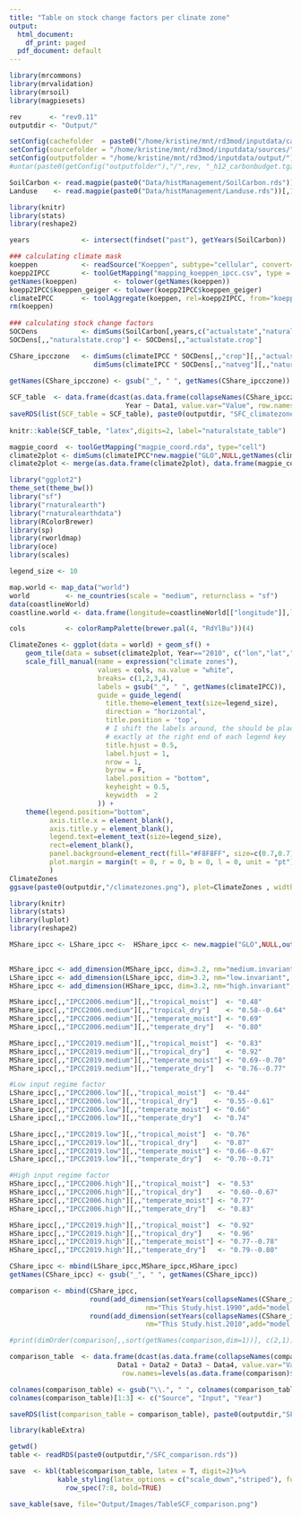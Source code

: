 ```yaml
---
title: "Table on stock change factors per clinate zone"
output:
  html_document:
    df_print: paged
  pdf_document: default
---
```


```r
library(mrcommons)
library(mrvalidation)
library(mrsoil)
library(magpiesets)

rev       <- "rev0.11"
outputdir <- "Output/"

setConfig(cachefolder  = paste0("/home/kristine/mnt/rd3mod/inputdata/cache/", rev), forcecache = TRUE)
setConfig(sourcefolder = "/home/kristine/mnt/rd3mod/inputdata/sources/")
setConfig(outputfolder = "/home/kristine/mnt/rd3mod/inputdata/output/")
#untar(paste0(getConfig("outputfolder"),"/",rev, "_h12_carbonbudget.tgz"), exdir="Data/histManagement", extras="--keep-newer-files ")

SoilCarbon <- read.magpie(paste0("Data/histManagement/SoilCarbon.rds"))[,1975:2010,]
Landuse    <- read.magpie(paste0("Data/histManagement/Landuse.rds"))[,1975:2010,]

```

```r

library(knitr)
library(stats)
library(reshape2)

years             <- intersect(findset("past"), getYears(SoilCarbon))

### calculating climate mask
koeppen           <- readSource("Koeppen", subtype="cellular", convert="onlycorrect" )[,years,]
koepp2IPCC        <- toolGetMapping("mapping_koeppen_ipcc.csv", type = "sectoral")
getNames(koeppen)         <- tolower(getNames(koeppen))
koepp2IPCC$koeppen_geiger <- tolower(koepp2IPCC$koeppen_geiger)
climateIPCC       <- toolAggregate(koeppen, rel=koepp2IPCC, from="koeppen_geiger", to="ipcc_reduced", dim=3)
rm(koeppen)
  
### calculating stock change factors
SOCDens           <- dimSums(SoilCarbon[,years,c("actualstate","naturalstate")], dim=3.3) 
SOCDens[,,"naturalstate.crop"] <- SOCDens[,,"actualstate.crop"]

CShare_ipcczone   <- dimSums(climateIPCC * SOCDens[,,"crop"][,,"actualstate"]   * Landuse[,years,"crop"], dim=1)/
                     dimSums(climateIPCC * SOCDens[,,"natveg"][,,"naturalstate"] * Landuse[,years,"crop"], dim=1)

getNames(CShare_ipcczone) <- gsub("_", " ", getNames(CShare_ipcczone))
 
SCF_table  <- data.frame(dcast(as.data.frame(collapseNames(CShare_ipcczone[,years,"naturalstate"])), 
                             Year ~ Data1, value.var="Value", row.names=years), row.names = "Year")
saveRDS(list(SCF_table = SCF_table), paste0(outputdir, "SFC_climatezone.rds"))
 
knitr::kable(SCF_table, "latex",digits=2, label="naturalstate_table")

```

```r

magpie_coord  <- toolGetMapping("magpie_coord.rda", type="cell")
climate2plot <- dimSums(climateIPCC*new.magpie("GLO",NULL,getNames(climateIPCC),c(1:4)), dim=3)
climate2plot <- merge(as.data.frame(climate2plot), data.frame(magpie_coord, Cell=c(1:59199)), by="Cell")

library("ggplot2")
theme_set(theme_bw())
library("sf")
library("rnaturalearth")
library("rnaturalearthdata")
library(RColorBrewer)
library(sp)
library(rworldmap)
library(oce) 
library(scales)

legend_size <- 10

map.world <- map_data("world")
world         <- ne_countries(scale = "medium", returnclass = "sf")
data(coastlineWorld)  
coastline.world <- data.frame(longitude=coastlineWorld[["longitude"]],latitude=coastlineWorld[["latitude"]]) 

cols          <- colorRampPalette(brewer.pal(4, "RdYlBu"))(4)

ClimateZones <- ggplot(data = world) + geom_sf() +
    geom_tile(data = subset(climate2plot, Year=="2010", c("lon","lat","Value")), aes(x = lon, y = lat, fill = factor(Value))) +
    scale_fill_manual(name = expression("climate zones"), 
                      values = cols, na.value = "white",
                      breaks= c(1,2,3,4),
                      labels = gsub("_", " ", getNames(climateIPCC)),
                      guide = guide_legend(
                        title.theme=element_text(size=legend_size),
                        direction = "horizontal",
                        title.position = 'top',
                        # I shift the labels around, the should be placed 
                        # exactly at the right end of each legend key
                        title.hjust = 0.5,
                        label.hjust = 1,
                        nrow = 1,
                        byrow = F,
                        label.position = "bottom",
                        keyheight = 0.5,
                        keywidth  = 2
                      )) +
    theme(legend.position="bottom",
          axis.title.x = element_blank(), 
          axis.title.y = element_blank(),
          legend.text=element_text(size=legend_size),
          rect=element_blank(),
          panel.background=element_rect(fill="#F8F8FF", size=c(0.7,0.7)),
          plot.margin = margin(t = 0, r = 0, b = 0, l = 0, unit = "pt")
          )
ClimateZones 
ggsave(paste0(outputdir,"/climatezones.png"), plot=ClimateZones , width = 10, height = 7, dpi = 300, units = "cm")
```







```r

library(knitr)
library(stats)
library(luplot)
library(reshape2)

MShare_ipcc <- LShare_ipcc <-  HShare_ipcc <- new.magpie("GLO",NULL,outer(c("IPCC2006","IPCC2019"),
                                                                          unique(koepp2IPCC$ipcc_reduced), paste, sep="."))

MShare_ipcc <- add_dimension(MShare_ipcc, dim=3.2, nm="medium.invariant", add="input.year")
LShare_ipcc <- add_dimension(LShare_ipcc, dim=3.2, nm="low.invariant",    add="input.year")
HShare_ipcc <- add_dimension(HShare_ipcc, dim=3.2, nm="high.invariant",   add="input.year")

MShare_ipcc[,,"IPCC2006.medium"][,,"tropical_moist"]  <- "0.48"
MShare_ipcc[,,"IPCC2006.medium"][,,"tropical_dry"]    <- "0.58--0.64" 
MShare_ipcc[,,"IPCC2006.medium"][,,"temperate_moist"] <- "0.69"
MShare_ipcc[,,"IPCC2006.medium"][,,"temperate_dry"]   <- "0.80"

MShare_ipcc[,,"IPCC2019.medium"][,,"tropical_moist"]  <- "0.83"
MShare_ipcc[,,"IPCC2019.medium"][,,"tropical_dry"]    <- "0.92" 
MShare_ipcc[,,"IPCC2019.medium"][,,"temperate_moist"] <- "0.69--0.70"
MShare_ipcc[,,"IPCC2019.medium"][,,"temperate_dry"]   <- "0.76--0.77"

#Low input regime factor
LShare_ipcc[,,"IPCC2006.low"][,,"tropical_moist"]  <- "0.44"
LShare_ipcc[,,"IPCC2006.low"][,,"tropical_dry"]    <- "0.55--0.61" 
LShare_ipcc[,,"IPCC2006.low"][,,"temperate_moist"] <- "0.66"
LShare_ipcc[,,"IPCC2006.low"][,,"temperate_dry"]   <- "0.74"

LShare_ipcc[,,"IPCC2019.low"][,,"tropical_moist"]  <- "0.76"
LShare_ipcc[,,"IPCC2019.low"][,,"tropical_dry"]    <- "0.87" 
LShare_ipcc[,,"IPCC2019.low"][,,"temperate_moist"] <- "0.66--0.67"
LShare_ipcc[,,"IPCC2019.low"][,,"temperate_dry"]   <- "0.70--0.71"

#High input regime factor
HShare_ipcc[,,"IPCC2006.high"][,,"tropical_moist"]  <- "0.53"
HShare_ipcc[,,"IPCC2006.high"][,,"tropical_dry"]    <- "0.60--0.67" 
HShare_ipcc[,,"IPCC2006.high"][,,"temperate_moist"] <- "0.77"
HShare_ipcc[,,"IPCC2006.high"][,,"temperate_dry"]   <- "0.83"

HShare_ipcc[,,"IPCC2019.high"][,,"tropical_moist"]  <- "0.92"
HShare_ipcc[,,"IPCC2019.high"][,,"tropical_dry"]    <- "0.96" 
HShare_ipcc[,,"IPCC2019.high"][,,"temperate_moist"] <- "0.77--0.78"
HShare_ipcc[,,"IPCC2019.high"][,,"temperate_dry"]   <- "0.79--0.80"

CShare_ipcc <- mbind(LShare_ipcc,MShare_ipcc,HShare_ipcc)
getNames(CShare_ipcc) <- gsub("_", " ", getNames(CShare_ipcc))

comparison <- mbind(CShare_ipcc, 
                    round(add_dimension(setYears(collapseNames(CShare_ipcczone[,"y1990","naturalstate"]),NULL),
                                  nm="This Study.hist.1990",add="model.input.year"),2),
                    round(add_dimension(setYears(collapseNames(CShare_ipcczone[,"y2010","naturalstate"]),NULL),
                                  nm="This Study.hist.2010",add="model.input.year"),2))

#print(dimOrder(comparison[,,sort(getNames(comparison,dim=1))], c(2,1)))

comparison_table  <- data.frame(dcast(as.data.frame(collapseNames(comparison)), 
                           Data1 + Data2 + Data3 ~ Data4, value.var="Value", 
                            row.names=levels(as.data.frame(comparison)$Data1)))

colnames(comparison_table) <- gsub("\\.", " ", colnames(comparison_table))
colnames(comparison_table)[1:3] <- c("Source", "Input", "Year")

saveRDS(list(comparison_table = comparison_table), paste0(outputdir,"SFC_comparison.rds"))


```

```r
library(kableExtra)

getwd()
table <- readRDS(paste0(outputdir,"/SFC_comparison.rds"))   

save  <- kbl(table$comparison_table, latex = T, digit=2)%>%
            kable_styling(latex_options = c("scale_down","striped"), full_width = F)%>%
              row_spec(7:8, bold=TRUE)

save_kable(save, file="Output/Images/TableSCF_comparison.png")
```